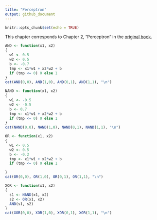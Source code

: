 ```yaml
---
title: "Perceptron"
output: github_document
---
```



```r
knitr::opts_chunk$set(echo = TRUE)
```


This chapter corresponds to Chapter 2, "Perceptron" in the [original book](https://github.com/oreilly-japan/deep-learning-from-scratch).


```r
AND <- function(x1, x2)
{
  w1 <- 0.5
  w2 <- 0.5
  b <- -0.7
  tmp <- x1*w1 + x2*w2 + b
  if (tmp <= 0) 0 else 1
}
cat(AND(0,0), AND(1,0), AND(0,1), AND(1,1), "\n")

NAND <- function(x1, x2)
{
  w1 <- -0.5
  w2 <- -0.5
  b <- 0.7
  tmp <- x1*w1 + x2*w2 + b
  if (tmp <= 0) 0 else 1
}
cat(NAND(0,0), NAND(1,0), NAND(0,1), NAND(1,1), "\n")

OR <- function(x1, x2)
{
  w1 <- 0.5
  w2 <- 0.5
  b <- -0.2
  tmp <- x1*w1 + x2*w2 + b
  if (tmp <= 0) 0 else 1

}
cat(OR(0,0), OR(1,0), OR(0,1), OR(1,1), "\n")
```


```r
XOR <- function(x1, x2)
{
  s1 <- NAND(x1, x2)
  s2 <- OR(x1, x2)
  AND(s1, s2)
}
cat(XOR(0,0), XOR(1,0), XOR(0,1), XOR(1,1), "\n")
```
